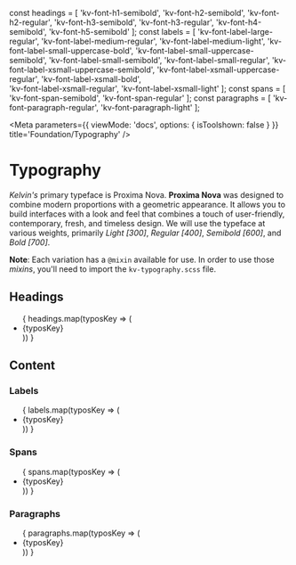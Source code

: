 const headings = [
	'kv-font-h1-semibold',
	'kv-font-h2-semibold',
	'kv-font-h2-regular',
	'kv-font-h3-semibold',
	'kv-font-h3-regular',
	'kv-font-h4-semibold',
	'kv-font-h5-semibold'
];
const labels = [
	'kv-font-label-large-regular',
	'kv-font-label-medium-regular',
	'kv-font-label-medium-light',
	'kv-font-label-small-uppercase-bold',
	'kv-font-label-small-uppercase-semibold',
	'kv-font-label-small-semibold',
	'kv-font-label-small-regular',
	'kv-font-label-xsmall-uppercase-semibold',
	'kv-font-label-xsmall-uppercase-regular',
	'kv-font-label-xsmall-bold',		
	'kv-font-label-xsmall-regular',
	'kv-font-label-xsmall-light'
];
const spans = [
	'kv-font-span-semibold',
	'kv-font-span-regular'
];
const paragraphs = [
	'kv-font-paragraph-regular',
	'kv-font-paragraph-light'
];

<Meta 
	parameters={{
		viewMode: 'docs',
		options: { isToolshown: false }
	}}
	title='Foundation/Typography'
/>

# Typography

*Kelvin's* primary typeface is Proxima Nova. **Proxima Nova** was designed to combine modern proportions with a geometric appearance. It allows you to build interfaces with a look and feel that combines a touch of user-friendly, contemporary, fresh, and timeless design.
We will use the typeface at various weights, primarily *Light [300]*, *Regular [400]*, *Semibold [600]*, and *Bold [700]*.  

**Note**: Each variation has a `@mixin` available for use. In order to use those *mixins*, you'll need to import the `kv-typography.scss` file.  

## Headings
<ul className="typography-container">
	{
		headings.map(typosKey => (
			<li key={typosKey} className="typography">
				<span className={typosKey}>{typosKey}</span>
			</li>
		))
	}
</ul>

## Content
### Labels
<ul className="typography-container">
	{
		labels.map(typosKey => (
			<li key={typosKey} className="typography">
				<span className={typosKey}>{typosKey}</span>
			</li>
		))
	}
</ul>

### Spans
<ul className="typography-container">
	{
		spans.map(typosKey => (
			<li key={typosKey} className="typography">
				<span className={typosKey}>{typosKey}</span>
			</li>
		))
	}
</ul>

### Paragraphs
<ul className="typography-container">
	{
		paragraphs.map(typosKey => (
			<li key={typosKey} className="typography">
				<span className={typosKey}>{typosKey}</span>
			</li>
		))
	}
</ul>


